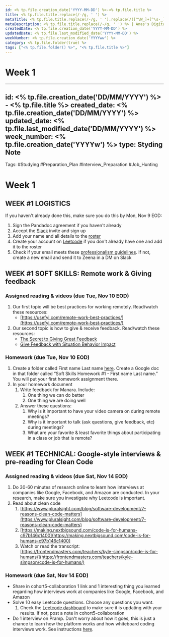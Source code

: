 ```yaml
---
id: <% tp.file.creation_date('YYYY-MM-DD') %>-<% tp.file.title %>
title: <% tp.file.title.replace(/-/g, ' ') %>
metaTitle: <% tp.file.title.replace(/-/g, ' ').replace(/([^\W_]+[^\s-_]+]*) */g, function (txt) {return txt.charAt(0).toUpperCase() + txt.substr(1).toLowerCase();}) %> | Anas's Digital Garden
metaDescription: <% tp.file.title.replace(/-/g, ' ') %> | Anas's Digital Garden
createdDate: <% tp.file.creation_date('YYYY-MM-DD') %>
updatedDate: <% tp.file.last_modified_date('YYYY-MM-DD') %>
weekNumber: <% tp.file.creation_date('YYYYww') %>
category: <% tp.file.folder(true) %>
tags: ["<% tp.file.folder() %>", "<% tp.file.title %>"]
---
```

# Week 1

---
id: <% tp.file.creation_date('DD/MM/YYYY') %> - <% tp.file.title %>
created_date: <% tp.file.creation_date('DD/MM/YYYY') %>
updated_date: <% tp.file.last_modified_date('DD/MM/YYYY') %>
week_number: <% tp.file.creation_date('YYYYw') %>
type: Styding Note
---
Tags: #Studying #Preparation_Plan #Interview_Preparation #Job_Hunting
# Week 1

## WEEK #1 LOGISTICS

If you haven't already done this, make sure you do this by Mon, Nov 9 EOD:

1. Sign the Pandadoc agreement if you haven't already
2. Accept the [Slack](https://join.slack.com/t/team-manara/shared_invite/zt-iwj4e7n5-41NO6~UvHLetZHAfP18zIQ) invite and sign up
3. Add your name and all details to the [roster](https://docs.google.com/spreadsheets/u/3/d/1KgfdKHo6e7JrSS4lTdYVV_IDhc_nK-sGYprrRuEpGgM/edit#gid=0)
4. Create your account on [Leetcode](https://leetcode.com/) if you don't already have one and add it to the roster
5. Check if your email meets these [professionalism guidelines](https://docs.google.com/document/d/1RRfoPGbkQTs-jTJjpp7_XO2LieUYlTW6kdbXTpEjPd0/edit#). If not, create a new email and send it to Zeena in a DM on Slack

## WEEK #1 SOFT SKILLS: Remote work & Giving feedback

### Assigned reading & videos (due Tue, Nov 10 EOD)

1. Our first topic will be best practices for working remotely. Read/watch these resources:
    - [https://usefyi.com/remote-work-best-practices/](https://usefyi.com/remote-work-best-practices/)
2. Our second topic is how to give & receive feedback. Read/watch these resources:
    - [The Secret to Giving Great Feedback](https://www.youtube.com/watch?v=wtl5UrrgU8c)
    - [Give Feedback with Situation Behavior Impact](https://www.youtube.com/watch?v=-oRKr5xA9N0)

### Homework (due Tue, Nov 10 EOD)

1. Create a folder called First name Last name [here](https://drive.google.com/drive/folders/1WgbM_tV-FX7l3jOvxsMmzo__XhfQADKf?usp=sharing). Create a Google doc in that folder called “Soft Skills Homework #1 - First name Last name.” You will put your first homework assignment there.
2. In your homework document
    1. Write feedback for Manara. Include:
        1. One thing we can do better
        2. One thing we are doing well
    2. Answer these questions:
        1. Why is it important to have your video camera on during remote meetings?
        2. Why is it important to talk (ask questions, give feedback, etc) during meetings?
        3. What are your favorite & least favorite things about participating in a class or job that is remote?

## WEEK #1 TECHNICAL: Google-style interviews & pre-reading for Clean Code

### Assigned reading & videos (due Sat, Nov 14 EOD)

1. Do 30-60 minutes of research online to learn how interviews at companies like Google, Facebook, and Amazon are conducted. In your research, make sure you investigate why Leetcode is important.
2. Read about clean code
    1. [https://www.pluralsight.com/blog/software-development/7-reasons-clean-code-matters](https://www.pluralsight.com/blog/software-development/7-reasons-clean-code-matters)
    2. [https://making.nextbigsound.com/code-is-for-humans-c97b146c1400](https://making.nextbigsound.com/code-is-for-humans-c97b146c1400)
    3. Watch or read the transcript: [https://frontendmasters.com/teachers/kyle-simpson/code-is-for-humans/](https://frontendmasters.com/teachers/kyle-simpson/code-is-for-humans/)

### Homework (due Sat, Nov 14 EOD)

- Share in cohort5-collaboration 1 link and 1 interesting thing you learned regarding how interviews work at companies like Google, Facebook, and Amazon
- Solve 10 easy Leetcode questions. Choose any questions you want.
    1. Check the [Leetcode dashboard](https://docs.google.com/spreadsheets/d/1CAUqTf3VHolnvGJ9RXFcRqQLvHDUPeyZn8Ph9Df__sE/edit?usp=sharing) to make sure it is updating with your results. If not, post a note in cohort5-collaboration
- Do 1 interview on Pramp. Don't worry about how it goes, this is just a chance to learn how the platform works and how whiteboard coding interviews work. See instructions [here](https://docs.google.com/document/d/1cHF5HRpX2gRwBl1Y2oSXM-6m0DpS-8pT-aD-_ccuPV0/edit?usp=sharing).
